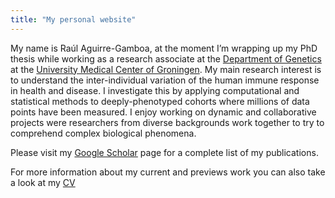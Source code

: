 ```yaml
---
title: "My personal website"
---
```


My name is Raúl Aguirre-Gamboa, at the moment I'm wrapping up my PhD thesis while working as a research associate at the [Department of Genetics](https://www.rug.nl/research/genetics/?lang=en) at the [University Medical Center of Groningen](https://www.umcg.nl/NL/Zorg/paginas/Default.aspx). My main research interest is to understand the inter-individual variation of the human immune response in health and disease. I investigate this by applying computational and statistical methods to deeply-phenotyped cohorts where millions of data points have been measured. I enjoy working on dynamic and collaborative projects were researchers from diverse backgrounds work together to try to comprehend complex biological phenomena.

Please visit my [Google Scholar](https://scholar.google.com.mx/citations?user=s54WJmAAAAAJ&hl=en) page for a complete list of my publications. 

For more information about my current and previews work you can also take a look at my [CV](https://docs.google.com/document/d/1V0HKDA_fd4g1UATKfAMQf20Z1EXmmmUIkEkpZZLja0o/preview)

